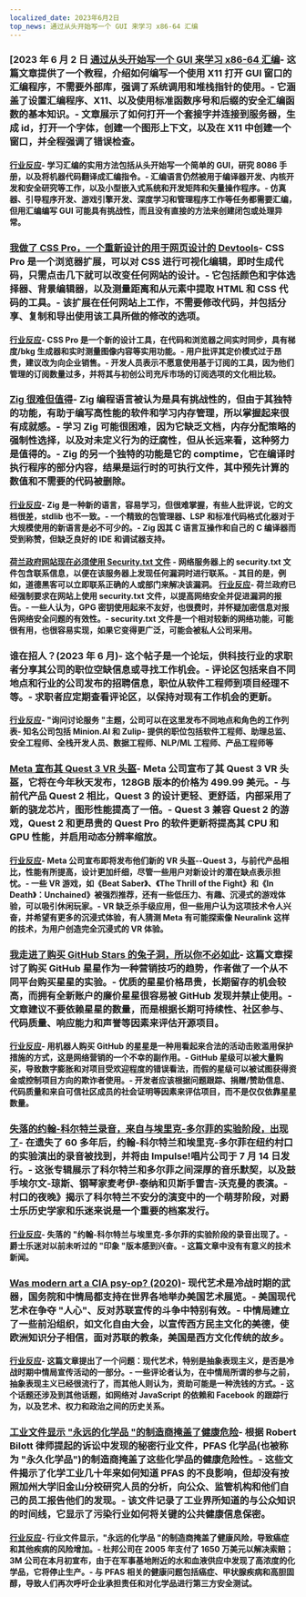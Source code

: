 ```yaml
---
localized_date: 2023年6月2日
top_news: 通过从头开始写一个 GUI 来学习 x86-64 汇编
---
```




<CallToAction />

<Steps>

### [2023 年 6 月 2 日 [通过从头开始写一个 GUI 来学习 x86-64 汇编](https://gaultier.github.io/blog/x11_x64.html)- 这篇文章提供了一个教程，介绍如何编写一个使用 X11 打开 GUI 窗口的汇编程序，不需要外部库，强调了系统调用和堆栈指针的使用。- 它涵盖了设置汇编程序、X11、以及使用标准函数序号和后缀的安全汇编函数的基本知识。- 文章展示了如何打开一个套接字并连接到服务器，生成 id，打开一个字体，创建一个图形上下文，以及在 X11 中创建一个窗口，并全程强调了错误检查。

#### [行业反应](http://news.ycombinator.com/item?id=36153237)- 学习汇编的实用方法包括从头开始写一个简单的 GUI，研究 8086 手册，以及将机器代码翻译成汇编指令。- 汇编语言仍然被用于编译器开发、内核开发和安全研究等工作，以及小型嵌入式系统和开发矩阵和矢量操作程序。- 仿真器、引导程序开发、游戏引擎开发、深度学习和管理程序工作等任务都需要汇编，但用汇编编写 GUI 可能具有挑战性，而且没有直接的方法来创建闭包或处理异常。

### [我做了 CSS Pro，一个重新设计的用于网页设计的 Devtools](https://csspro.com)- CSS Pro 是一个浏览器扩展，可以对 CSS 进行可视化编辑，即时生成代码，只需点击几下就可以改变任何网站的设计。- 它包括颜色和字体选择器、背景编辑器，以及测量距离和从元素中提取 HTML 和 CSS 代码的工具。- 该扩展在任何网站上工作，不需要修改代码，并包括分享、复制和导出使用该工具所做的修改的选项。

#### [行业反应](http://news.ycombinator.com/item?id=36148807)- CSS Pro 是一个新的设计工具，在代码和浏览器之间实时同步，具有梯度/bkg 生成器和实时测量图像内容等实用功能。- 用户批评其定价模式过于昂贵，建议改为向企业销售。- 开发人员表示不愿意使用基于订阅的工具，因为他们管理的订阅数量过多，并将其与初创公司充斥市场的订阅选项的文化相比较。

### [Zig 很难但值得](http://ratfactor.com/zig/hard)- Zig 编程语言被认为是具有挑战性的，但由于其独特的功能，有助于编写高性能的软件和学习内存管理，所以掌握起来很有成就感。- 学习 Zig 可能很困难，因为它缺乏文档，内存分配策略的强制性选择，以及对未定义行为的迂腐性，但从长远来看，这种努力是值得的。- Zig 的另一个独特的功能是它的 comptime，它在编译时执行程序的部分内容，结果是运行时的可执行文件，其中预先计算的数值和不需要的代码被删除。

#### [行业反应](http://news.ycombinator.com/item?id=36149462)- Zig 是一种新的语言，容易学习，但很难掌握，有些人批评说，它的文档很差，stdlib 也不一致。- 一个精致的包管理器、LSP 和标准代码格式化器对于大规模使用的新语言是必不可少的。- Zig 因其 C 语言互操作和自己的 C 编译器而受到称赞，但缺乏良好的 IDE 和调试器支持。

#### [荷兰政府网站现在必须使用 Security.txt 文件](https://netherlands.postsen.com/trends/198695/Securitytxt-now-mandatory-for-Dutch-government-websites.html) - 网络服务器上的 security.txt 文件包含联系信息，以便在该服务器上发现任何漏洞时进行联系。- 其目的是，例如，道德黑客可以立即联系正确的人或部门来解决该漏洞。 [行业反应](http://news.ycombinator.com/item?id=36149004)- 荷兰政府已经强制要求在网站上使用 security.txt 文件，以提高网络安全并促进漏洞的报告。- 一些人认为，GPG 密钥使用起来不友好，也很费时，并怀疑加密信息对报告网络安全问题的有效性。- security.txt 文件是一个相对较新的网络功能，可能很有用，也很容易实现，如果它变得更广泛，可能会被私人公司采用。

### 谁在招人？(2023 年 6 月)- 这个帖子是一个论坛，供科技行业的求职者分享其公司的职位空缺信息或寻找工作机会。- 评论区包括来自不同地点和行业的公司发布的招聘信息，职位从软件工程师到项目经理不等。- 求职者应定期查看评论区，以保持对现有工作机会的更新。

#### [行业反应](http://news.ycombinator.com/item?id=36152014)- "询问讨论服务 "主题，公司可以在这里发布不同地点和角色的工作列表- 知名公司包括 Minion.AI 和 Zulip- 提供的职位包括软件工程师、助理总监、安全工程师、全栈开发人员、数据工程师、NLP/ML 工程师、产品工程师等

### [Meta 宣布其 Quest 3 VR 头盔](https://www.theverge.com/2023/6/1/23744576/meta-quest-3-vr-headset-price-details)- Meta 公司宣布了其 Quest 3 VR 头盔，它将在今年秋天发布，128GB 版本的价格为 499.99 美元。- 与前代产品 Quest 2 相比，Quest 3 的设计更轻、更舒适，内部采用了新的骁龙芯片，图形性能提高了一倍。- Quest 3 兼容 Quest 2 的游戏，Quest 2 和更昂贵的 Quest Pro 的软件更新将提高其 CPU 和 GPU 性能，并启用动态分辨率缩放。

#### [行业反应](http://news.ycombinator.com/item?id=36151375)- Meta 公司宣布即将发布他们新的 VR 头盔--Quest 3，与前代产品相比，性能有所提高，设计更加纤细，尽管一些用户对新设计的潜在缺点表示担忧。- 一些 VR 游戏，如《Beat Saber》、《The Thrill of the Fight》和《In Death》：Unchained》被强烈推荐，还有一些低压力、有趣、沉浸式的游戏体验，可以吸引休闲玩家。- VR 缺乏杀手级应用，但一些用户认为这项技术令人兴奋，并希望有更多的沉浸式体验，有人猜测 Meta 有可能探索像 Neuralink 这样的技术，为用户创造完全沉浸式的 VR 体验。

### [我走进了购买 GitHub Stars 的兔子洞，所以你不必如此](https://the-guild.dev/blog/judging-open-source-by-github-stars)- 这篇文章探讨了购买 GitHub 星星作为一种营销技巧的趋势，作者做了一个从不同平台购买星星的实验。- 优质的星星价格昂贵，长期留存的机会较高，而拥有全新账户的廉价星星很容易被 GitHub 发现并禁止使用。- 文章建议不要依赖星星的数量，而是根据长期可持续性、社区参与、代码质量、响应能力和声誉等因素来评估开源项目。

#### [行业反应](http://news.ycombinator.com/item?id=36151140)- 用机器人购买 GitHub 的星星是一种用看起来合法的活动击败滥用保护措施的方式，这是网络营销的一个不幸的副作用。- GitHub 星级可以被大量购买，导致数字膨胀和对项目受欢迎程度的错误看法，而假的星级可以被试图获得资金或控制项目方向的欺诈者使用。- 开发者应该根据问题跟踪、捐赠/赞助信息、代码质量和来自可信社区成员的社会证明等因素来评估项目，而不是仅仅依靠星星数量。

### [失落的约翰-科尔特兰录音，来自与埃里克-多尔菲的实验阶段，出现了](https://www.npr.org/2023/05/31/1179098682/john-coltrane-eric-dolphy-village-gate-1961-lost-album)- 在遗失了 60 多年后，约翰-科尔特兰和埃里克-多尔菲在纽约村口的实验演出的录音被找到，并将由 Impulse!唱片公司于 7 月 14 日发行。- 这张专辑展示了科尔特兰和多尔菲之间深厚的音乐默契，以及鼓手埃尔文-琼斯、钢琴家麦考伊-泰纳和贝斯手雷吉-沃克曼的表演。- 村口的夜晚》揭示了科尔特兰不安分的演变中的一个萌芽阶段，对爵士乐历史学家和乐迷来说是一个重要的档案发行。

#### [行业反应](http://news.ycombinator.com/item?id=36146905)- 失落的 "约翰-科尔特兰与埃里克-多尔菲的实验阶段的录音出现了。- 爵士乐迷对以前未听过的 "印象 "版本感到兴奋。- 这篇文章中没有有意义的技术新闻。

### [Was modern art a CIA psy-op? (2020)](https://daily.jstor.org/was-modern-art-really-a-cia-psy-op/)- 现代艺术是冷战时期的武器，国务院和中情局都支持在世界各地举办美国艺术展览。- 美国现代艺术在争夺 "人心"、反对苏联宣传的斗争中特别有效。- 中情局建立了一些前沿组织，如文化自由大会，以宣传西方民主文化的美德，使欧洲知识分子相信，面对苏联的教条，美国是西方文化传统的故乡。

#### [行业反应](http://news.ycombinator.com/item?id=36155204)- 这篇文章提出了一个问题：现代艺术，特别是抽象表现主义，是否是冷战时期中情局宣传活动的一部分。- 一些评论者认为，在中情局所谓的参与之前，抽象表现主义已经很流行了，而其他人则认为，资助可能是一种洗钱的方式。- 这个话题还涉及到其他话题，如网络对 JavaScript 的依赖和 Facebook 的跟踪行为，以及艺术、权力和政治之间的历史关系。

### [工业文件显示 "永远的化学品 "的制造商掩盖了健康危险](https://phys.org/news/2023-05-secret-industry-documents-reveal-makers.html)- 根据 Robert Bilott 律师提起的诉讼中发现的秘密行业文件，PFAS 化学品(也被称为 "永久化学品")的制造商掩盖了这些化学品的健康危险性。- 这些文件揭示了化学工业几十年来如何知道 PFAS 的不良影响，但却没有按照加州大学旧金山分校研究人员的分析，向公众、监管机构和他们自己的员工报告他们的发现。- 该文件记录了工业界所知道的与公众知识的时间线，它显示了污染行业如何将关键的公共健康信息保密。

#### [行业反应](http://news.ycombinator.com/item?id=36149789)- 行业文件显示，"永远的化学品 "的制造商掩盖了健康风险，导致癌症和其他疾病的风险增加。- 杜邦公司在 2005 年支付了 1650 万美元以解决索赔；3M 公司在本月初宣布，由于在军事基地附近的水和血液供应中发现了高浓度的化学品，它将停止生产。- 与 PFAS 相关的健康问题包括癌症、甲状腺疾病和高胆固醇，导致人们再次呼吁企业承担责任和对化学品进行第三方安全测试。

  </Steps>
